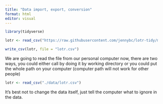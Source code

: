 ```yaml
---
title: "Data import, export, conversion"
format: html
editor: visual
---
```

```r
library(tidyverse)
```

```r
lotr <- read_csv("https://raw.githubusercontent.com/jennybc/lotr-tidy/master/data/lotr_tidy.csv")
```

```r
write_csv(lotr, file = "lotr.csv")
```

We are going to read the file from our personal computer now, there are two ways, you could either call by doing it by working directory or you could put the whole path on your computer (computer path will not work for other people)

```r
lotr <- read_csv("./data/lotr.csv")
```

It's best not to change the data itself, just tell the computer what to ignore in the data.